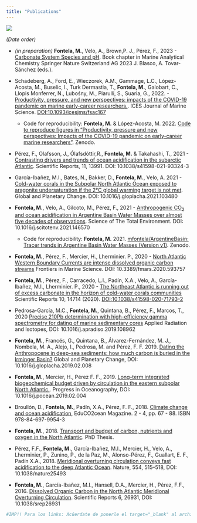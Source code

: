 ```yaml
---
title: "Publications"
---
```


<p align="center">

![](MarcosFontela_CVweb.jpeg)

</p>

*(Date order)*

-   *(in preparation)* **Fontela, M.**, Velo, A., Brown,P. J., Pérez, F., 2023 - [Carbonate System Species and pH](){target="_blank"}. Book chapter in Marine Analytical Chemistry Springer Nature Switzerland AG 2023 J. Blasco, A. Tovar-Sánchez (eds.).

-   Schadeberg, A., Ford, E., Wieczorek, A.M., Gammage, L.C., López-Acosta, M., Buselic, I., Turk Dermastia, T., **Fontela, M.**, Galobart, C., Llopis Monferrer, N., Lubośny, M., Piarulli, S., Suaria, G., 2022. - [Productivity, pressure, and new perspectives: impacts of the COVID-19 pandemic on marine early-career researchers.](https://academic.oup.com/icesjms/advance-article/doi/10.1093/icesjms/fsac167/6748269){target="_blank"}. ICES Journal of Marine Science. <DOI:10.1093/icesjms/fsac167>

    -   Code for reproducibility: **Fontela, M.** & López-Acosta, M. 2022. [Code to reproduce figures in "Productivity, pressure and new perspectives: Impacts of the COVID-19 pandemic on early-career marine researchers"](https://zenodo.org/record/6656133){target="_blank"}. Zenodo.

-   Pérez, F., Olafsson, J., Ólafsdóttir,R., **Fontela, M.** & Takahashi, T., 2021 - [Contrasting drivers and trends of ocean acidification in the subarctic Atlantic](https://www.nature.com/articles/s41598-021-93324-3){target="_blank"}. Scientific Reports, 11, 13991. DOI: 10.1038/s41598-021-93324-3

-   García-Ibañez, M.I., Bates, N., Bakker, D., **Fontela, M.**, Velo, A. 2021 - [Cold-water corals in the Subpolar North Atlantic Ocean exposed to aragonite undersaturation if the 2°C global warming target is not met](https://www.sciencedirect.com/science/article/pii/S0921818121000655){target="_blank"}. Global and Planetary Change. DOI: 10.1016/j.gloplacha.2021.103480

-   **Fontela, M.**, Velo, A., Gilcoto, M., Pérez, F., 2021 - [Anthropogenic CO~2~ and ocean acidification in Argentine Basin Water Masses over almost five decades of observations](https://www.sciencedirect.com/science/article/pii/S0048969721016387){target="_blank"}. Science of The Total Environment. DOI: 10.1016/j.scitotenv.2021.146570

    -   Code for reproducibility: **Fontela, M.** 2021. [mfontela/ArgentineBasin: Tracer trends in Argentine Basin Water Masses (Version v1)](https://zenodo.org/record/4589961){target="_blank"}. Zenodo.

-   **Fontela, M.**, Pérez, F., Mercier, H., Lherminier. P., 2020 - [North Atlantic Western Boundary Currents are intense dissolved organic carbon streams](https://www.frontiersin.org/articles/10.3389/fmars.2020.593757){target="_blank"} Frontiers in Marine Science. DOI: 10.3389/fmars.2020.593757

-   **Fontela, M.**, Pérez, F., Carracedo, L.I., Padín, X.A., Velo, A., García-Ibañez, M.I., Lherminier. P., 2020 - [The Northeast Atlantic is running out of excess carbonate in the horizon of cold-water corals communities](https://www.nature.com/articles/s41598-020-71793-2){target="_blank"} Scientific Reports 10, 14714 (2020). <DOI:10.1038/s41598-020-71793-2>

-   Pedrosa-García, M.C., **Fontela, M.**, Quintana, B., Pérez, F., Marcos, T., 2020 [Precise 210Pb determination with high-efficiency gamma spectrometry for dating of marine sedimentary cores](https://www.sciencedirect.com/science/article/abs/pii/S096980431930541X){target="_blank"} Applied Radiation and Isotopes, DOI: 10.1016/j.apradiso.2019.108962

-   **Fontela, M.**, Francés, G., Quintana, B., Álvarez-Fernández, M. J., Nombela, M. A., Alejo, I., Pedrosa, M. and Pérez, F. F. 2019. [Dating the Anthropocene in deep-sea sediments: how much carbon is buried in the Irminger Basin?](https://www.sciencedirect.com/science/article/pii/S0921818118302169){target="_blank"} Global and Planetary Change, DOI: 10.1016/j.gloplacha.2019.02.008

-   **Fontela, M.**, Mercier, H., Pérez F. F., 2019. [Long-term integrated biogeochemical budget driven by circulation in the eastern subpolar North Atlantic.](https://www.sciencedirect.com/science/article/pii/S0079661118302660){target="_blank"}. Progress in Oceanography, DOI: 10.1016/j.pocean.2019.02.004

-   Broullón, D., **Fontela, M.**, Padín, X.A., Pérez, F. F., 2018. [Climate change and ocean acidification](http://magazine.educo2cean.org/wp-content/uploads/sites/2/2018/10/CLIMATE-CHANGE-AND-OCEAN-ACIDIFICATION-.pdf){target="_blank"}, EduCO2cean Magazine. 2 - 4, pp. 67 - 88. ISBN 978-84-697-9954-3

-   **Fontela, M.**, 2018. [Transport and budget of carbon, nutrients and oxygen in the North Atlantic](http://digital.csic.es/handle/10261/165428){target="_blank"}. PhD Thesis.

-   Pérez, F.F., **Fontela, M.**, García-Ibañez, M.I., Mercier, H., Velo, A., Lherminier, P., Zunino, P., de la Paz, M., Alonso-Pérez, F., Guallart, E. F., Padín X.A., 2018. [Meridional overturning circulation conveys fast acidification to the deep Atlantic Ocean](https://www.nature.com/articles/nature25493){target="_blank"}. Nature, 554, 515--518, DOI: 10.1038/nature25493

-   **Fontela, M.**, García-Ibañez, M.I., Hansell, D.A., Mercier, H., Pérez, F.F., 2016. [Dissolved Organic Carbon in the North Atlantic Meridional Overturning Circulation](https://www.nature.com/articles/srep26931){target="_blank"}. Scientific Reports 6, 26931, DOI: 10.1038/srep26931

```r
#IMP!! Para los links: Acúerdate de ponerle el target="_blank" al archivo .html que te genera luego si quieres que no te fusile la puta ventana. Ponerlo justo después del link, ejemplo <a href="https://www.nature.com/articles/srep26931" target="_blank">
```
